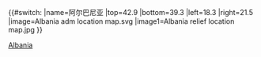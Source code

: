 {{#switch:{{{1}}}
|name=阿尔巴尼亚
|top=42.9
|bottom=39.3
|left=18.3
|right=21.5
|image=Albania adm location map.svg
|image1=Albania relief location map.jpg
}}<noinclude>
{{Location map/Info|Albania}}
{{Documentation}}
[[Category:地理位置圖模板|Albania]]
</noinclude>